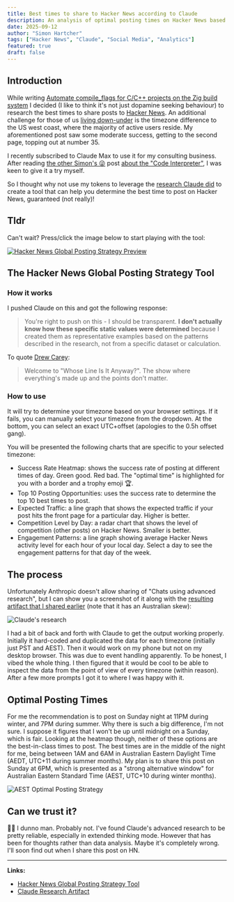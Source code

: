 ```yaml
---
title: Best times to share to Hacker News according to Claude
description: An analysis of optimal posting times on Hacker News based on Claude's insights into engagement patterns and user behavior
date: 2025-09-12
author: "Simon Hartcher"
tags: ["Hacker News", "Claude", "Social Media", "Analytics"]
featured: true
draft: false
---
```




## Introduction

While writing [Automate compile_flags for C/C++ projects on the Zig build system](/posts/2025-09-08-announcing-compile-flagz) I decided (I like to think it's not just dopamine seeking behaviour) to research the best times to share posts to [Hacker News](https://news.ycombinator.com). An additional challenge for those of us [living down-under](https://www.bigw.com.au/product/the-simpsons-bart-vs-australia-replica-flag/p/9900061717) is the timezone difference to the US west coast, where the majority of active users reside. My aforementioned post saw some moderate success, getting to the second page, topping out at number 35.

I recently subscribed to Claude Max to use it for my consulting business. After reading [the other Simon's 😜](https://simonwillison.net) post [about the "Code Interpreter"](https://simonwillison.net/2025/Sep/9/claude-code-interpreter/), I was keen to give it a try myself.

So I thought why not use my tokens to leverage the [research Claude did](https://claude.ai/public/artifacts/18c0800c-5269-4d51-a91f-89bb5295b290) to create a tool that can help you determine the best time to post on Hacker News, guaranteed (not really)!

## Tldr

Can't wait? Press/click the image below to start playing with the tool:

[![Hacker News Global Posting Strategy Preview](./2025-09-10-best-times-to-post-on-hacker-news-according-to-claude/assets/hn-global-posting-strategy-preview.png)](/tools/hacker-news-global-posting-strategy-tool.html)

## The Hacker News Global Posting Strategy Tool

### How it works

I pushed Claude on this and got the following response:

> You're right to push on this - I should be transparent. **I don't actually know how these specific static values were determined** because I created them as representative examples based on the patterns described in the research, not from a specific dataset or calculation.

To quote [Drew Carey](https://en.wikipedia.org/wiki/Drew_Carey):

> Welcome to "Whose Line Is It Anyway?". The show where everything's made up and the points don't matter.

### How to use

It will try to determine your timezone based on your browser settings. If it fails, you can manually select your timezone from the dropdown. At the bottom, you can select an exact UTC+offset (apologies to the 0.5h offset gang).

You will be presented the following charts that are specific to your selected timezone:

- Success Rate Heatmap: shows the success rate of posting at different times of day. Green good. Red bad. The "optimal time" is highlighted for you with a border and a trophy emoji 🏆.
- Top 10 Posting Opportunities: uses the success rate to determine the top 10 best times to post.
- Expected Traffic: a line graph that shows the expected traffic if your post hits the front page for a particular day. Higher is better.
- Competition Level by Day: a radar chart that shows the level of competition (other posts) on Hacker News. Smaller is better.
- Engagement Patterns: a line graph showing average Hacker News activity level for each hour of your local day. Select a day to see the engagement patterns for that day of the week.

## The process

Unfortunately Anthropic doesn't allow sharing of "Chats using advanced research", but I can show you a screenshot of it along with the [resulting artifact that I shared earlier](https://claude.ai/public/artifacts/18c0800c-5269-4d51-a91f-89bb5295b290) (note that it has an Australian skew):

![Claude's research](2025-09-10-best-times-to-post-on-hacker-news-according-to-claude/assets/hacker_news_posting_strategies.png)

I had a bit of back and forth with Claude to get the output working properly. Initially it hard-coded and duplicated the data for each timezone (initially just PST and AEST). Then it would work on my phone but not on my desktop browser. This was due to event handling apparently. To be honest, I vibed the whole thing. I then figured that it would be cool to be able to inspect the data from the point of view of every timezone (within reason). After a few more prompts I got it to where I was happy with it.

## Optimal Posting Times

For me the recommendation is to post on Sunday night at 11PM during winter, and 7PM during summer. Why there is such a big difference, I'm not sure. I suppose it figures that I won't be up until midnight on a Sunday, which is fair. Looking at the heatmap though, neither of these options are the best-in-class times to post. The best times are in the middle of the night for me, being between 1AM and 6AM in Australian Eastern Daylight Time (AEDT, UTC+11 during summer months). My plan is to share this post on Sunday at 6PM, which is presented as a "strong alternative window" for Australian Eastern Standard Time (AEST, UTC+10 during winter months).

![AEST Optimal Posting Strategy](2025-09-10-best-times-to-post-on-hacker-news-according-to-claude/assets/aest_posting_strategy.png)

## Can we trust it?

🤷‍♂️ I dunno man. Probably not. I've found Claude's advanced research to be pretty reliable, especially in extended thinking mode. However that has been for thoughts rather than data analysis. Maybe it's completely wrong. I'll soon find out when I share this post on HN.

---

**Links:**
- [Hacker News Global Posting Strategy Tool](/tools/hacker-news-global-posting-strategy-tool.html)
- [Claude Research Artifact](https://claude.ai/public/artifacts/18c0800c-5269-4d51-a91f-89bb5295b290)
